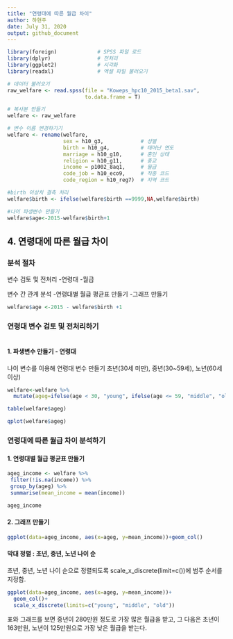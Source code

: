 ---
title: "연령대에 따른 월급 차이"
author: 하현주
date: July 31, 2020
output: github_document
---

```{r, include=F}
library(foreign)             # SPSS 파일 로드
library(dplyr)               # 전처리
library(ggplot2)             # 시각화
library(readxl)              # 엑셀 파일 불러오기

# 데이터 불러오기
raw_welfare <- read.spss(file = "Koweps_hpc10_2015_beta1.sav",
                         to.data.frame = T)

# 복사본 만들기
welfare <- raw_welfare

# 변수 이름 변경하기기
welfare <- rename(welfare,
                  sex = h10_g3,            # 성별
                  birth = h10_g4,          # 태어난 연도
                  marriage = h10_g10,      # 혼인 상태
                  religion = h10_g11,      # 종교
                  income = p1002_8aq1,     # 월급
                  code_job = h10_eco9,     # 직종 코드
                  code_region = h10_reg7)  # 지역 코드

#birth 이상치 결측 처리
welfare$birth <- ifelse(welfare$birth ==9999,NA,welfare$birth)

#나이 파생변수 만들기
welfare$age<-2015-welfare$birth+1

```

## 4. 연령대에 따른 월급 차이

### 분석 절차
변수 검토 및 전처리
 -연령대
 -월급
 
변수 간 관계 분석
 -연령대별 월급 평균표 만들기
 -그래프 만들기
 
```{r, results="hide"}
welfare$age <-2015 - welfare$birth +1
```

### 연령대 변수 검토 및 전처리하기

```{r, results="hide"}

```

#### 1. 파생변수 만들기 - 연령대

 나이 변수를 이용해 연령대 변수 만들기
 초년(30세 미만), 중년(30~59세), 노년(60세 이상)
```{r, results="hide"}
welfare<-welfare %>% 
  mutate(ageg=ifelse(age < 30, "young", ifelse(age <= 59, "middle", "old")))

table(welfare$ageg)

qplot(welfare$ageg)
```

### 연령대에 따른 월급 차이 분석하기

#### 1. 연령대별 월급 평균표 만들기

```{r, results="hide"}
ageg_income <- welfare %>%
 filter(!is.na(income)) %>%
 group_by(ageg) %>%
 summarise(mean_income = mean(income))

ageg_income  
```
#### 2. 그래프 만들기

```{r, results="hide"}
ggplot(data=ageg_income, aes(x=ageg, y=mean_income))+geom_col()
```

#### 막대 정렬 : 초년, 중년, 노년 나이 순
초년, 중년, 노년 나이 순으로 정렬되도록
scale_x_discrete(limit=c())에 범주 순서를 지정함. 
```{r, results="hide"}
ggplot(data=ageg_income, aes(x=ageg, y=mean_income))+
  geom_col()+
  scale_x_discrete(limits=c("young", "middle", "old"))
```

표와 그래프를 보면 중년이 280만원 정도로 가장 많은 월급을 받고, 그 다음은 초년이 163만원, 노년이 125만원으로 가장 낮은 월급을 받는다. 